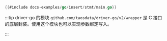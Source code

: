 ```go
{{#include docs-examples/go/insert/stmt/main.go}}
```

:::tip
driver-go 的模块 `github.com/taosdata/driver-go/v2/wrapper` 是 C 接口的底层封装。使用这个模块也可以实现参数绑定写入。

:::
